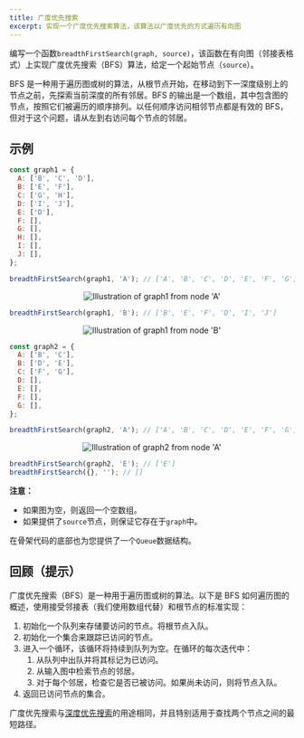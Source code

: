 ```yaml
---
title: 广度优先搜索
excerpt: 实现一个广度优先搜索算法，该算法以广度优先的方式遍历有向图
---
```


编写一个函数`breadthFirstSearch(graph, source)`，该函数在有向图（邻接表格式）上实现广度优先搜索（BFS）算法，给定一个起始节点（`source`）。

BFS 是一种用于遍历图或树的算法，从根节点开始，在移动到下一深度级别上的节点之前，先探索当前深度的所有邻居。BFS 的输出是一个数组，其中包含图的节点，按照它们被遍历的顺序排列。以任何顺序访问相邻节点都是有效的 BFS，但对于这个问题，请从左到右访问每个节点的邻居。

## 示例

```js
const graph1 = {
  A: ['B', 'C', 'D'],
  B: ['E', 'F'],
  C: ['G', 'H'],
  D: ['I', 'J'],
  E: ['D'],
  F: [],
  G: [],
  H: [],
  I: [],
  J: [],
};

breadthFirstSearch(graph1, 'A'); // ['A', 'B', 'C', 'D', 'E', 'F', 'G', 'H', 'I', 'J']
```

<center>
  <img src="/img/questions/breadth-first-search/graph1a.png" alt="Illustration of graph1 from node 'A' " style={{ width: '50%' }} />
</center>

```js
breadthFirstSearch(graph1, 'B'); // ['B', 'E', 'F', 'D', 'I', 'J']
```

<center>
  <img src="/img/questions/breadth-first-search/graph1b.png" alt="Illustration of graph1 from node 'B' " style={{ width: '30%' }} />
</center>

```js
const graph2 = {
  A: ['B', 'C'],
  B: ['D', 'E'],
  C: ['F', 'G'],
  D: [],
  E: [],
  F: [],
  G: [],
};

breadthFirstSearch(graph2, 'A'); // ['A', 'B', 'C', 'D', 'E', 'F', 'G']
```

<center>
  <img src="/img/questions/breadth-first-search/graph2a.png" alt="Illustration of graph2 from node 'A' " style={{ width: '50%' }} />
</center>

```js
breadthFirstSearch(graph2, 'E'); // ['E']
breadthFirstSearch({}, ''); // []
```

**注意：**

* 如果图为空，则返回一个空数组。
* 如果提供了`source`节点，则保证它存在于`graph`中。

在骨架代码的底部也为您提供了一个`Queue`数据结构。

## 回顾（提示）

广度优先搜索（BFS）是一种用于遍历图或树的算法。以下是 BFS 如何遍历图的概述，使用接受邻接表（我们使用数组代替）和根节点的标准实现：

1. 初始化一个队列来存储要访问的节点。将根节点入队。
2. 初始化一个集合来跟踪已访问的节点。
3. 进入一个循环，该循环将持续到队列为空。在循环的每次迭代中：
   1. 从队列中出队并将其标记为已访问。
   2. 从输入图中检索节点的邻居。
   3. 对于每个邻居，检查它是否已被访问。如果尚未访问，则将节点入队。
4. 返回已访问节点的集合。

广度优先搜索与[深度优先搜索](/questions/javascript/depth-first-search)的用途相同，并且特别适用于查找两个节点之间的最短路径。
